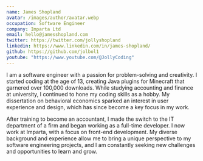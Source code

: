 ```yaml
---
name: James Shopland
avatar: /images/author/avatar.webp
occupation: Software Engineer
company: Imparta Ltd
email: hello@jamesshopland.com
twitter: https://twitter.com/jollyshopland
linkedin: https://www.linkedin.com/in/james-shopland/
github: https://github.com/jolbol1
youtube: "https://www.youtube.com/@JollyCoding"
---
```


I am a software engineer with a passion for problem-solving and creativity. I started coding at the age of 13, creating Java plugins for Minecraft that garnered over 100,000 downloads. While studying accounting and finance at university, I continued to hone my coding skills as a hobby. My dissertation on behavioral economics sparked an interest in user experience and design, which has since become a key focus in my work.

After training to become an accountant, I made the switch to the IT department of a firm and began working as a full-time developer. I now work at Imparta, with a focus on front-end development. My diverse background and experience allow me to bring a unique perspective to my software engineering projects, and I am constantly seeking new challenges and opportunities to learn and grow.
